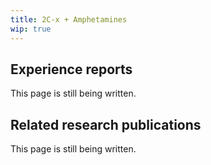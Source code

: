 ---
title: 2C-x + Amphetamines
wip: true
---

## Experience reports

This page is still being written.

## Related research publications

This page is still being written.

